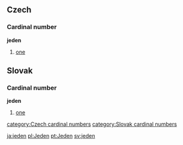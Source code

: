 == Czech ==
=== Cardinal number ===
'''jeden'''
#[[one]]

== Slovak ==
=== Cardinal number ===
'''jeden'''
#[[one]]

[[category:Czech cardinal numbers]]
[[category:Slovak cardinal numbers]]

[[ja:jeden]]
[[pl:Jeden]]
[[pt:Jeden]]
[[sv:jeden]]